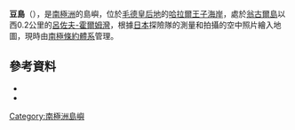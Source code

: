 {{coord|69|1|S|39|29|E|source:GNIS|display=title}}

'''豆島'''（{{lang-en|Mame Island}}），是[[南極洲|南極洲]]的島嶼，位於[[毛德皇后地|毛德皇后地]]的[[哈拉爾王子海岸|哈拉爾王子海岸]]，處於[[翁古爾島|翁古爾島]]以西0.2公里的[[呂佐夫-霍爾姆灣|呂佐夫-霍爾姆灣]]，根據[[日本|日本]]探險隊的測量和拍攝的空中照片繪入地圖，現時由[[南極條約體系|南極條約體系]]管理。

==參考資料==
*{{cite gnis | type = antarid | id = 9331| name = Mame Island | accessdate = 2013-07-31}}
*{{usgs-gazetteer|id=9331}}

{{Antarctica-geo-stub}}
[[Category:南極洲島嶼|Category:南極洲島嶼]]
